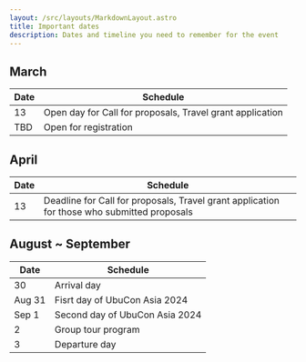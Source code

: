 ```yaml
---
layout: /src/layouts/MarkdownLayout.astro
title: Important dates
description: Dates and timeline you need to remember for the event
---
```

## March

| Date | Schedule |
| --- | --- |
| 13 | Open day for Call for proposals, Travel grant application |
| TBD | Open for registration |

## April
| Date | Schedule |
| --- | --- |
| 13 | Deadline for Call for proposals, Travel grant application for those who submitted proposals |

## August ~ September
| Date | Schedule |
| --- | --- |
| 30 | Arrival day |
| Aug 31 | Fisrt day of UbuCon Asia 2024 |
| Sep 1 | Second day of UbuCon Asia 2024 |
| 2 | Group tour program |
| 3 | Departure day |